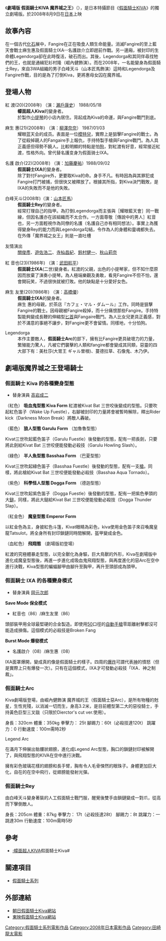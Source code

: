 {{noteTA
|T=zh-hans: 劇場版 假面騎士KIVA 魔界城之王;zh-hk: 劇場版 幪面超人月騎 魔界城之王;zh-tw: 劇場版 假面騎士KIVA 魔界城之王;
|1=zh-hk: 幪面超人帝騎; zh-tw:假面騎士DECADE; zh-cn:假面骑士时王; zh-sg: 蒙面超人DECADE;
|G1=KamenRider
}}

{{影集資訊
| 名稱 = -{zh-hans: 劇場版 假面騎士KIVA 魔界城之王;zh-hk: 劇場版 幪面超人月騎 魔界城之王;zh-tw: 劇場版 假面騎士KIVA 魔界城之王;}-<br>劇場版 仮面ライダーキバ 魔界城の王
| 分類 = [[特攝|特攝]]
| 原創 = [[石之森章太郎|石之森章太郎]]
| 編劇 = [[井上敏樹|井上敏樹]]
| 導演 = [[田崎龍太|田崎龍太]]
| 國家 =日本
| 語言 = [[日語|日語]]
| 相關劇集 = [[假面騎士系列|假面騎士系列]]
| 官方網站 = http://www.kiva-go.jp/kiva/index.html
| imdb_id = 
| tv_com_id = 
| 前作 = 《[[假面騎士電王|劇場版 假面騎士電王 老子我，誕生！]]》（獨立劇場版前作）<br/>《[[假面騎士電王|劇場版 假面騎士電王&KIVA CLIMAX刑事]]》
| 續作 = 《[[假面騎士電王|劇場版 再見，假面騎士電王 Final Countdown]]》<br/>《[[假面騎士電王|劇場版 超·假面騎士電王 & DECADE 新世代 鬼島的戰艦]]》<br/>《[[劇場版_假面騎士DECADE_全騎士_VS_大修卡|劇場版 假面騎士DECADE 全騎士 VS 大修卡]]》（獨立劇場版續作）
}} 

《'''劇場版 假面騎士KIVA 魔界城之王'''》（{{lang-ja|劇場版 仮面ライダーキバ 魔界城の王}}），是日本特攝節目《[[假面騎士KIVA|假面騎士KIVA]]》的獨立劇場版。於2008年8月9日在[[日本|日本]]上映

== 故事內容 ==
在一個古代[[化石|化石]]展中，Fangire在正在吸食人類生命能量。消滅Fangire的至上藍天會戰士麻生惠及假面騎士IXA--名護啟介立即趕前作戰。另一邊廂，被封印的生命體Legendorga卻在此時復活，破石而出。其後，Legendorga和其同伴尋找牠們的王，也就是通緝犯衫村隆（崛內健飾演）。而在2008年，一名能變身為假面騎士Rey，來自3WA組織的男子白峰天斗（山本匠馬飾演）這時和Legendorga及Fangire作戰，目的是為了打倒Kiva，更將惠母女囚在魔界城。

== 登場人物 ==
;紅 渡(20)(2008年) （演：[[瀨戶康史|瀨戶康史]]） 1988/05/18
: '''幪面超人Kiva'''的變身者。
: 於製作[[小提琴|小提琴]]的小店內居住。背起成為Kiva的命運，與Fangire戰鬥到底。

;麻生 惠(21)(2008年) （演：[[柳澤奈奈|柳澤奈奈]]） 1987/01/03
:耀眼蓝天会的成员。表面是一位[[模特兒|模特兒]]，實際上是狙擊Fangire的戰士。為了從殺掉親人的Fangaire手上報仇，手持特製手槍與Fangire戰鬥。為人具正義感但得勢不饒人。比較明顯的特點是怕[[犬|狗]]，對紅渡有好意，經常接近紅渡，性格外向。曾代替名護变身为假面骑士IXA。

;名護 啟介(22)(2008年) （演：[[加藤慶祐|加藤慶祐]]）1988/09/02
: '''假面騎士IXA'''的變身者。
: 除了對付Fangire外，更要取Kiva的命。身手不凡。有時因為與其罪犯或Fangire打鬥被捕，但很快又被釋放了。根據其所指，對Kiva決鬥戰敗，是IXA的失敗而不是他的失敗。

;白峰天斗(2008年)（演：[[山本匠馬|山本匠馬]]） 
:'''假面騎士Rey'''的變身者。
: 經常打理自己的指甲。為打倒Legendorga而主張與［耀眼藍天會］同一戰線，但因名護亦在該組織而不太合作。一方面尊敬［傳說中的男人］紅音也，另一方面輕視作為同僚的名護（名護自己亦有相同想法）。事實上為獲得變身Rey的能力而與Legendorga勾結，令作為人的身體和靈魂都失去。
:在外傳「魔界城之女王」則是一直吐槽

;友情演出 
:[[關俊彥|關俊彥]]、[[遊佐浩二|遊佐浩二]]、[[寺杣昌紀|寺杣昌紀]]、[[鈴村健一|鈴村健一]]、[[秋山莉奈|秋山莉奈]]

;紅 音也(23)(1986年) （演：[[武田航平|武田航平]]） 
:'''假面騎士IXA'''(二世)變身者。紅渡的父親，出色的小提琴家，但不知什麼原因而放棄了演奏小提琴。為人極端樂觀及勇敢，看見Fangire不但不怕，還會開玩笑，不過很快就被打敗。他的缺點是十分愛好女色。

;麻生 友里(20)(1986年) （演：[[高橋優|高橋優]]） 
: '''假面騎士IXA'''的變身者。
: 麻生 惠的母親，於茶店『カフェ・マル・ダムール』工作。同時是狙擊Fangire的戰士。因母親被Fangire殺掉，而十分痛恨那些Fangire。手持特製能夠變成長鞭的伸縮型[[匕首|匕首]]與Fangaire戰鬥。為人比女兒更具正義感，對於不滿意的事絕不讓步，對Fangire更不會留情。同樣地，十分怕狗。

;Legendorga
:本作主要敵人，'''假面騎士Arc'''的部下，擁有比Fangire更具破壞力的力量，繁殖能力驚人，凡被它們襲擊的人類和fangire都會變成其同類，惡靈的四大部下有：美杜莎(大胃王 ギャル曽根)、蔓德拉草、石像鬼、木乃伊。

==劇場版魔界城之王登場騎士==
===假面騎士 Kiva 的各種變身型態===
*替身演員 [[高岩成二|高岩成二]]   

（紅色） '''吸血鬼型態 Kiva Form''' 
紅渡被Kivat Bat 三世咬後變成的型態。只要吹起紅色笛子（Wake Up Fuestle），右腳被封印的力量將會被暫時解除，釋出Rider kick（Darkness Moon Break）將敵人轟破。

（藍色） '''狼人型態 Garulu Form''' （加魯魯型態）

Kivat三世吹起藍色笛子（Garulu Fuestle）後發動的型態，配有一把長劍，只要將此劍給Kivat Bat 三世咬便能發動必殺技（Garulu Howling Slash）。

（綠色） '''半人魚型態 Basshaa Form''' （巴夏型態）

Kivat三世吹起綠色笛子（Basshaa Fuestle）後發動的型態，配有一支[[槍械|槍]]。同樣，將此槍給Kivat Bat 三世咬便能發動必殺技（Basshaa Aqua Tornado）。

（紫色） '''科學怪人型態 Dogga Form''' （德迦型態）

Kivat三世吹起紫色笛子（Dogga Fuestle）後發動的型態，配有一把紫色拳頭的大[[鎚|鎚]]，同樣，將此大鎚給Kivat Bat 三世咬便能發動必殺技（Dogga Thunder Slap）。

（紅金色） '''魔皇型態 Emperor Form''' 

以紅金色為主，身披紅色斗篷，Kivat眼睛為彩色，kiva使用金色笛子來召喚魔皇龍Tatsulot，將全身所有封印鎖鏈同時間解開，盔甲變成金色。

（血紅色） '''飛翔態''' （劇場版初登場）

紅渡的究極體暴走型態，以完全獸化為身驅，巨大鳥獸的外形，Kiva在劇場版中進化成魔皇型態後，再進一步進化成吸血鬼飛翔型態，與再度進化的惡Arc在空中進行決戰，Kiva型態的蝙蝠腳甲由腳升至胸甲，再升至頭部成為頭甲。

===假面騎士 IXA 的各種變身模式===
*替身演員 [[岡元次郎|岡元次郎]] 

'''Save Mode 保全模式'''
*紅音也（86）/麻生友里（86）

頭部裝甲用全球最堅硬的合金製造。即使用[[手槍彈列表#0.5_英吋(12.7_毫米)及以上|50]]口徑的[[半自動手槍|自動手槍]]零距離射擊都沒可能造成損傷。這個模式的必殺技是Broken Fang

'''Burst Mode 爆發模式'''
*名護啟介（08）/麻生惠（08）

IXA面罩爆開，變成真的像是假面騎士的樣子。四周的[[爆炸|爆炸]]可謂代表[[神|神]]的憤怒（但是實際上只有爆發一次）。只有在這個模式，IXA才可發動必殺技「IXA．神之制裁」。

===假面騎士Arc===
Kiva劇場版登場，由崛內健飾演 魔界城的王（假面騎士惡Arc），是所有物種的尅星，生性兇殘，以消滅一切而生，身高3.2米，是目前體型第二大的惡役騎士，手持黃色巨型三叉戩（只限於Dierctor's cut ver.使用）。

身長：320cm 體重：350kg 拳擊力： 25t 腳踢力：60t（必殺技達120t） 跳躍力：0 行動速度：100m需時2秒

;Legend Arc
在滿月下伸展出骷髏狀翅膀，進化成Legend Arc型態，胸口的鎖鏈封印被解開了，與飛翔型態的KIVA在空中進行決戰。

擁有彩色玻璃花樣的翅膀和長手臂，胸有令人毛骨悚然的眼珠子。身體更加巨大化，自在的在空中飛行，從翅膀能發射光彈。

===假面騎士Rey===
由白峰天斗變身著裝的人工假面騎士戰鬥服，醒覺後雙手由鎖鏈變成一對爪，從高而下擊倒敵人。

身長：205cm 體重：87kg 拳擊力： 17t（必殺技達28t） 腳踢力：8t 跳躍力：一跳達30m 行動速度：100m需時5秒

== 參考 ==
* [[:幪面超人KIVA|:幪面超人KIVA]]假面騎士Kiva#

== 關連項目 ==
*[[假面騎士系列|假面騎士系列]] 

== 外部連結 ==
* [http://www.tv-asahi.co.jp/kiva/ 朝日假面騎士Kiva網站] {{Wayback|url=http://www.tv-asahi.co.jp/kiva/ |date=20160922232300 }}
* [http://www.toei.co.jp/tv/kiva/ 東映假面騎士Kiva網站] {{Wayback|url=http://www.toei.co.jp/tv/kiva/ |date=20080326183836 }}
{{幪面超人系列}}
{{DEFAULTSORT:Kamen Rider Kiva: King of the Castle in the Demon World}}
[[Category:假面騎士系列電影作品|Category:假面騎士系列電影作品]]
[[Category:2008年日本電影作品|Category:2008年日本電影作品]]
[[Category:田崎龍太電影|Category:田崎龍太電影]]